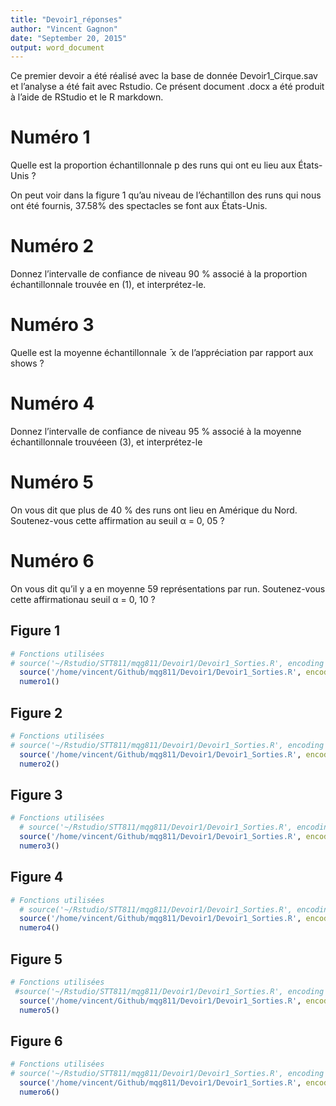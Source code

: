 ```yaml
---
title: "Devoir1_réponses"
author: "Vincent Gagnon"
date: "September 20, 2015"
output: word_document
---
```


Ce premier devoir a été réalisé avec la base de donnée Devoir1_Cirque.sav et l'analyse a été fait avec Rstudio. Ce présent document .docx a été produit à l'aide de RStudio et le R markdown. 

# Numéro 1 
Quelle est la proportion échantillonnale p des runs qui ont eu lieu aux États-Unis ?

On peut voir dans la figure 1 qu'au niveau de l'échantillon des runs qui nous ont été fournis, 37.58% des spectacles se font aux États-Unis.

# Numéro 2
Donnez l’intervalle de confiance de niveau 90 % associé à la proportion échantillonnale trouvée en (1), et interprétez-le.

# Numéro 3
Quelle est la moyenne échantillonnale  ̄ x de l’appréciation par rapport aux shows ?

# Numéro 4
Donnez l’intervalle de confiance de niveau 95 % associé à la moyenne échantillonnale trouvéeen (3), et interprétez-le

# Numéro 5
On vous dit que plus de 40 % des runs ont lieu en Amérique du Nord. Soutenez-vous cette affirmation au seuil α = 0, 05 ?

# Numéro 6
On vous dit qu’il y a en moyenne 59 représentations par run. Soutenez-vous cette affirmationau seuil α = 0, 10 ?

## Figure 1
```r
# Fonctions utilisées
# source('~/Rstudio/STT811/mqg811/Devoir1/Devoir1_Sorties.R', encoding = 'UTF-8')
  source('/home/vincent/Github/mqg811/Devoir1/Devoir1_Sorties.R', encoding = 'UTF-8')
  numero1()
```

## Figure 2
```r
# Fonctions utilisées
# source('~/Rstudio/STT811/mqg811/Devoir1/Devoir1_Sorties.R', encoding = 'UTF-8')
  source('/home/vincent/Github/mqg811/Devoir1/Devoir1_Sorties.R', encoding = 'UTF-8')
  numero2()
```

## Figure 3
```r
# Fonctions utilisées
  # source('~/Rstudio/STT811/mqg811/Devoir1/Devoir1_Sorties.R', encoding = 'UTF-8')
  source('/home/vincent/Github/mqg811/Devoir1/Devoir1_Sorties.R', encoding = 'UTF-8')
  numero3()
```

## Figure 4
```r
# Fonctions utilisées
  # source('~/Rstudio/STT811/mqg811/Devoir1/Devoir1_Sorties.R', encoding = 'UTF-8')
  source('/home/vincent/Github/mqg811/Devoir1/Devoir1_Sorties.R', encoding = 'UTF-8')
  numero4()
```

## Figure 5
```r
# Fonctions utilisées
 #source('~/Rstudio/STT811/mqg811/Devoir1/Devoir1_Sorties.R', encoding = 'UTF-8')
  source('/home/vincent/Github/mqg811/Devoir1/Devoir1_Sorties.R', encoding = 'UTF-8')
  numero5()
```

## Figure 6
```r
# Fonctions utilisées
# source('~/Rstudio/STT811/mqg811/Devoir1/Devoir1_Sorties.R', encoding = 'UTF-8')
  source('/home/vincent/Github/mqg811/Devoir1/Devoir1_Sorties.R', encoding = 'UTF-8')
  numero6()
```
